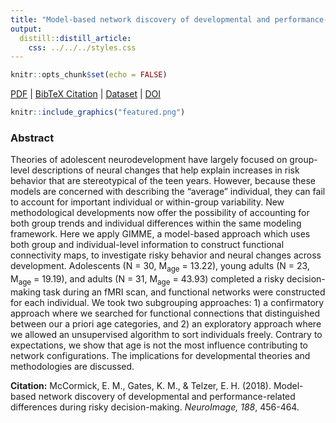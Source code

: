 ```yaml
---
title: "Model-based network discovery of developmental and performance-related differences during risky decision-making."
output:
  distill::distill_article:
    css: ../../../styles.css
---
```


```r
knitr::opts_chunk$set(echo = FALSE)
```

[<i class="fas fa-file-download"></i> PDF](15.McCormick-Gates-Telzer-2019-NeuroImage.pdf) | [<i class="fas fa-quote-left"></i><i class="fas fa-quote-right"></i> BibTeX Citation](cite.bib) | [<i class="ai ai-open-data"></i> Dataset](https://neurovault.org/collections/3555/) | [<i class="fas fa-link"></i> DOI](https://doi.org/10.1016/j.neuroimage.2018.12.042)

```r
knitr::include_graphics("featured.png")
```

### Abstract
Theories of adolescent neurodevelopment have largely focused on group-level descriptions of neural changes that help explain increases in risk behavior that are stereotypical of the teen years. However, because these models are concerned with describing the “average” individual, they can fail to account for important individual or within-group variability. New methodological developments now offer the possibility of accounting for both group trends and individual differences within the same modeling framework. Here we apply GIMME, a model-based approach which uses both group and individual-level information to construct functional connectivity maps, to investigate risky behavior and neural changes across development. Adolescents (N = 30, M<sub>age</sub> = 13.22), young adults (N = 23, M<sub>age</sub> = 19.19), and adults (N = 31, M<sub>age</sub> = 43.93) completed a risky decision-making task during an fMRI scan, and functional networks were constructed for each individual. We took two subgrouping approaches: 1) a confirmatory approach where we searched for functional connections that distinguished between our a priori age categories, and 2) an exploratory approach where we allowed an unsupervised algorithm to sort individuals freely. Contrary to expectations, we show that age is not the most influence contributing to network configurations. The implications for developmental theories and methodologies are discussed.

**Citation:** McCormick, E. M., Gates, K. M., & Telzer, E. H. (2018). Model-based network discovery of developmental and performance-related differences during risky decision-making. *NeuroImage, 188*, 456-464.
